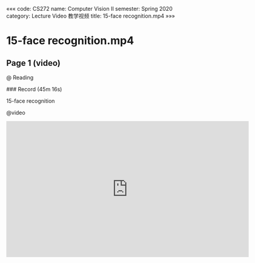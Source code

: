 «««
code: CS272
name: Computer Vision II
semester: Spring 2020
category: Lecture Video 教学视频
title: 15-face recognition.mp4
»»»

# 15-face recognition.mp4

## Page 1 (video)

@ Reading

<div class="markdown-body">
### Record (45m 16s)

15-face recognition
</div>

@video

<iframe src="https://sbbrisk.com/e/famw4gaazubp.html" frameborder=0 marginwidth=0 marginheight=0 scrolling=no width=640 height=360 allowfullscreen></iframe>
